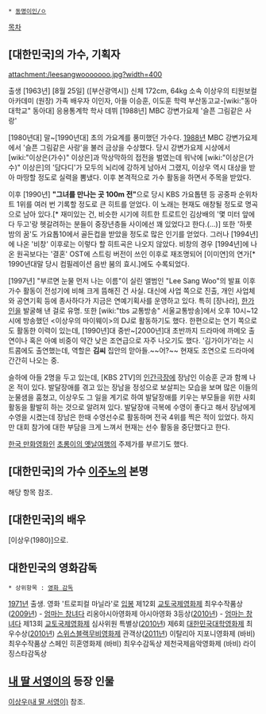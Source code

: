  * [[동명이인/ㅇ]]

[[목차]]
== [대한민국]의 가수, 기획자 ==
attachment:/leesangwooooooo.jpg?width=400

출생 [1963년] [8월 25일] ([부산광역시])
신체 172cm, 64kg
소속 이상우의 티원보컬아카데미 (원장)
가족 배우자 이인자, 아들 이승훈, 이도훈
학력 부산동고교-[wiki:"동아대학교" 동아대] 응용통계학 학사
데뷔 [1988년] MBC 강변가요제 '슬픈 그림같은 사랑'

[1980년대] 말~[1990년대] 초의 가요계를 풍미했던 가수다. [[1988년]] MBC 강변가요제에서 '슬픈 그림같은 사랑'을 불러 금상을 수상했다. 당시 강변가요제 시상에서 [wiki:"이상은(가수)" 이상은]과 막상막하의 접전을 벌였는데 워낙에 [wiki:"이상은(가수)" 이상은]의 '담다디'가 모두의 뇌리에 강하게 남아서 그랬지, 이상우 역시 대상을 받아 마땅할 정도로 실력을 뽐냈다. 이후 본격적으로 가수 활동을 하면서 주목을 받았다.

이후 [1990년] '''"그녀를 만나는 곳 100m 전"'''으로 당시 KBS 가요톱텐 등 공중파 순위차트 1위를 여러 번 기록할 정도로 큰 히트를 얻었다. 이 노래는 현재도 애창될 정도로 명곡으로 남아 있다.[* 재미있는 건, 비슷한 시기에 히트한 트로트인 김상배의 '몇 미터 앞에다 두고'랑 헷갈려하는 분들이 중장년층들 사이에선 꽤 있었다고 한다.(...)] 또한 '하룻밤의 꿈'도 가요톱10에서 골든컵을 받았을 정도로 많은 인기를 얻었다. 그러나 [1994년]에 나온 '비창' 이후로는 이렇다 할 히트곡은 나오지 않았다. 비창의 경우 [1994년]에 나온 원곡보다는 '결혼' OST에 스트링 버전이 쓰인 이후로 재조명되어 [이미연]의 연가[* 1990년대말 당시 컴필레이션 음반 붐의 효시.]에도 수록되었다.

[1997년] "부르면 눈물 먼저 나는 이름"이 실린 앨범인 "Lee Sang Woo"의 발표 이후 가수 활동이 전성기에 비해 크게 뜸해진 건 사실. 대신에 사업 쪽으로 진출, 개인 사업체와 공연기획 등에 종사하다가 지금은 연예기획사를 운영하고 있다. 특히 [장나라], [[한가인]]을 발굴해 낸 걸로 유명. 또한 [wiki:"tbs 교통방송" 서울교통방송]에서 오후 10시~12시에 방송했던 <이상우의 마이웨이>의 DJ로 활동하기도 했다. 한편으로는 연기 쪽으로도 활동한 이력이 있는데, [1990년]대 중반~[2000년]대 초반까지 드라마에 까메오 출연이나 혹은 아예 비중이 약간 낮은 조연급으로 자주 나오기도 했다. '김가이가'라는 시트콤에도 출연했는데, 역할은 '''김씨''' 집안의 맏아들.~~어?~~ 현재도 조연으로 드라마에 간간히 나오는 중.

슬하에 아들 2명을 두고 있는데, [KBS 2TV]의 [[인간극장]]에 장남인 이승훈 군과 함께 나온 적이 있다. 발달장애를 겪고 있는 장남을 정성으로 보살피는 모습을 보며 많은 이들의 눈물샘을 훔쳤고, 이상우도 그 일을 계기로 하여 발달장애를 키우는 부모들을 위한 사회 활동을 활발히 하는 것으로 알려져 있다. 발달장애 극복에 수영이 좋다고 해서 장남에게 수영을 시켰는데 장남은 한때 수영선수로 활동하며 전국 4위를 찍은 적이 있었다. 하지만 대회 참가에 대한 부담을 크게 느껴서 현재는 선수 활동을 중단했다고 한다.

[[한국 만화영화]]인 [[초롱이의 옛날여행]]의 주제가를 부르기도 했다.

== [대한민국]의 가수 [[이주노]]의 본명 ==
해당 항목 참조.

== [대한민국]의 배우 ==
[이상우(1980)]으로.

== 대한민국의 영화감독 ==
 * 상위항목 : [[영화 감독]]

[[1971년]] 출생. 영화 '트로피컬 마닐라'로 [[입봉]]
제12회 [[교토국제영화제]] 최우수작품상([[2009년]]) - [[엄마는 창녀다]]
리옹아시아영화제 아시아영화 3등상([[2010년]]) - [[엄마는 창녀다]]
제13회 [[교토국제영화제]] 심사위원 특별상([[2010년]])
제6회 [[대한민국대학영화제]] 최우수상([[2010년]])
[[스위스]]블랙무비영화제 관객상([[2011년]])
이탈리아 지포니영화제 (바비) 최우수작품상 
스페인 히혼영화제 (바비) 최우수감독상 
제천국제음악영화제 (바비) 라이징스타감독상 

== [[내 딸 서영이]]의 등장 인물 ==
[[이상우(내 딸 서영이)]] 참조.
